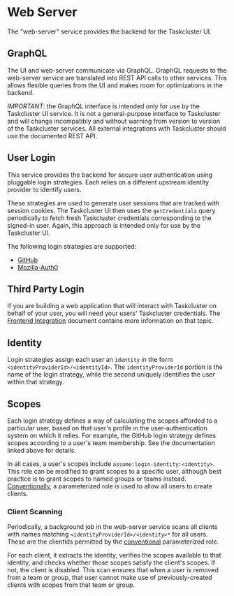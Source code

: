 
<ReferenceLinks logs metrics />

# Web Server

The "web-server" service provides the backend for the Taskcluster UI.

## GraphQL

The UI and web-server communicate via GraphQL.
GraphQL requests to the web-server service are translated into REST API calls to other services.
This allows flexible queries from the UI and makes room for optimizations in the backend.

*IMPORTANT*: the GraphQL interface is intended *only* for use by the Taskcluster UI service.
It is not a general-purpose interface to Taskcluster and will change incompatibly and without warning from version to version of the Taskcluster services.
All external integrations with Taskcluster should use the documented REST API.

## User Login

This service provides the backend for secure user authentication using pluggable login strategies.
Each relies on a different upstream identity provider to identify users.

These strategies are used to generate user sessions that are tracked with session cookies.
The Taskcluster UI then uses the `getCredentials` query periodically to fetch fresh Taskcluster credentials corresponding to the signed-in user.
Again, this approach is intended only for use by the Taskcluster UI.

The following login strategies are supported:

* [GitHub](/docs/reference/core/web-server/github-login-strategy)
* [Mozilla-Auth0](/docs/reference/core/web-server/mozilla-auth0-login-strategy)

## Third Party Login

If you are building a web application that will interact with Taskcluster on behalf of your user,
you will need your users' Taskcluster credentials. The [Frontend Integration](/docs/manual/using/integration/frontend)
document contains more information on that topic.

## Identity

Login strategies assign each user an `identity` in the form `<identityProviderId>/<identityId>`.
The `identityProviderId` portion is the name of the login strategy, while the second uniquely identifies the user within that strategy.

## Scopes

Each login strategy defines a way of calculating the scopes afforded to a particular user, based on that user's profile in the user-authentication system on which it relies.
For example, the GitHub login strategy defines scopes according to a user's team membership.
See the documentation linked above for details.

In all cases, a user's scopes include `assume:login-identity:<identity>`.
This role can be modified to grant scopes to a specific user, although best practice is to grant scopes to named groups or teams instead.
[Conventionally](/docs/manual/design/conventions/login-identities), a parameterized role is used to allow all users to create clients.

### Client Scanning

Periodically, a background job in the web-server service scans all clients with names matching `<identityProviderId>/<identity>*` for all users.
These are the clientIds permitted by the [conventional](/docs/manual/design/conventions/login-identities) parameterized role.

For each client, it extracts the identity, verifies the scopes available to that identity, and checks whether those scopes satisfy the client's scopes.
If not, the client is disabled.
This scan ensures that when a user is removed from a team or group, that user cannot make use of previously-created clients with scopes from that team or group.

